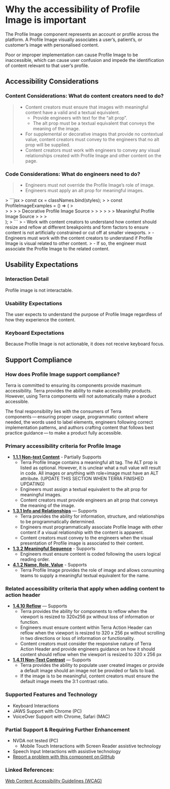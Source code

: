 
<Badge />

# Why the accessibility of Profile Image is important 

<Notice variant="important" ariaLevel="2">

The Profile Image component represents an account or profile across the platform. A Profile Image visually associates a user’s, patient’s, or customer’s image with personalised content.

Poor or improper implementation can cause Profile Image to be inaccessible, which can cause user confusion and impede the identification of content relevant to that user’s profile.

</Notice>

## Accessibility Considerations

### Content Considerations: What do content creators need to do?

> - Content creators must ensure that images with meaningful content have a valid and a textual equivalent.
>   - Provide engineers with text for the “alt prop”.
>   - The alt prop must be a textual equivalent that conveys the meaning of the image.
> - For supplemental or decorative images that provide no contextual value, content creators must convey to the engineers that no alt prop will be supplied.
> - Content creators must work with engineers to convey any visual relationships created with Profile Image and other content on the page.

### Code Considerations: What do engineers need to do?

> - Engineers must not override the Profile Image’s role of image.
> - Engineers must apply an alt prop for meaningful images.
<div aria-label="Example Demo">
  <ProfileImageExamples />
</div>
> ```jsx
> const cx = classNames.bind(styles);
> 
> const ProfileImageExamples = () => (
>   <div>
>     <Card>
>       <Card.Body>
>         <ProfileImage alt="" width="75" height="75" aria-describedby="caption-example-1" />
>         <span id="caption-example-1" className={cx('add-left-margin')}>Decorative Profile Image Source</span>
>       </Card.Body>
>     </Card>
>     <Card>
>       <Card.Body>
>         <ProfileImage alt="profile image for Martin Moon, photograph from space of rising star over a planet's silhouette" src={exampleProfileImage} aria-describedby="caption-example-2" />
>         <span id="caption-example-2" className={cx('add-left-margin')}>Meaningful Profile Image Source</span>
>       </Card.Body>
>     </Card>
>   </div>
);
> ```
> - Work with content creators to understand how content should resize and reflow at different breakpoints and form factors to ensure content is not artificially constrained or cut off at smaller viewports.
> - Engineers must work with the content creators to understand if Profile Image is visual related to other content.
>   - If so, the engineer must associate the Profile Image to the related content.

## Usability Expectations

### Interaction Detail

Profile image is not interactable.

### Usability Expectations

The user expects to understand the purpose of Profile Image regardless of how they experience the content.

### Keyboard Expectations

Because Profile Image is not actionable, it does not receive keyboard focus.

## Support Compliance

### How does Profile Image support compliance?

Terra is committed to ensuring its components provide maximum accessibility. Terra provides the ability to make accessibility products. However, using Terra components will not automatically make a product accessible.

The final responsibility lies with the consumers of Terra components — ensuring proper usage, programmatic context where needed, the words used to label elements, engineers following correct implementation patterns, and authors crafting content that follows best practice guidance — to make a product fully accessible.

### Primary accessibility criteria for Profile Image

- [**1.1.1 Non-text Content**](https://www.w3.org/WAI/WCAG21/quickref/#non-text-content) - Partially Supports
  - Terra Profile Image contains a meaningful alt tag. The ALT prop is listed as optional. However, it is unclear what a null value will result in code. All images or anything with role=image must have an ALT attribute.  (UPDATE THIS SECTION WHEN TERRA FINISHED UPDATING)
  - Engineers must assign a textual equivalent to the alt prop for meaningful images.
  - Content creators must provide engineers an alt prop that conveys the meaning of the image.
- [**1.3.1 Info and Relationships**](https://www.w3.org/WAI/WCAG21/Understanding/info-and-relationships.html) — Supports
  - Terra provides the ability for information, structure, and relationships to be programmatically determined.
  - Engineers must programmatically associate Profile Image with other content if a visual relationship with the content is apparent.
  - Content creators must convey to the engineers when the visual presentation of Profile image is associated to their content.
- [**1.3.2 Meaningful Sequence**](https://www.w3.org/WAI/WCAG21/Understanding/meaningful-sequence.html) - Supports
  - Engineers must ensure content is coded following the users logical reading order.
- [**4.1.2 Name, Role, Value**](https://www.w3.org/WAI/WCAG21/Understanding/name-role-value.html) - Supports
  - Terra Profile Image provides the role of image and allows consuming teams to supply a meaningful textual equivalent for the name.

### Related accessibility criteria that apply when adding content to action header

- [**1.4.10 Reflow**](https://www.w3.org/WAI/WCAG21/Understanding/reflow.html) — Supports
  - Terra provides the ability for components to reflow when the viewport is resized to 320x256 px without loss of information or function. 
  - Engineers must ensure content within Terra Action Header can reflow when the viewport is resized to 320 x 256 px without scrolling in two directions or loss of information or functionality. 
  - Content creators must consider the responsive nature of Terra Action Header and provide engineers guidance on how it should content should reflow when the viewport is resized to 320 x 256 px
- [**1.4.11 Non-Text Contrast**](https://www.w3.org/WAI/WCAG21/Understanding/non-text-contrast.html) — Supports
  - Terra provides the ability to populate user created images or provide a default image should an image not be provided or fails to load.
  - If the image is to be meaningful, content creators must ensure the default image meets the 3:1 contrast ratio.

### Supported Features and Technology

- Keyboard Interactions
- JAWS Support with Chrome (PC)
- VoiceOver Support with Chrome, Safari (MAC) 

### Partial Support & Requiring Further Enhancement

- NVDA not tested (PC)
  - Mobile Touch Interactions with Screen Reader assistive technology
- Speech Input Interactions with assistive technology
- [Report a problem with this component on GitHub ](https://github.com/cerner/terra-core/issues/new/choose)

### Linked References:
[Web Content Accessibility Guidelines (WCAG)](https://www.w3.org/WAI/WCAG21/Understanding/)
